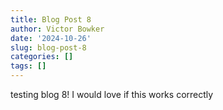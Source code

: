 ```yaml
---
title: Blog Post 8
author: Victor Bowker
date: '2024-10-26'
slug: blog-post-8
categories: []
tags: []
---
```

testing blog 8!
I would love if this works correctly